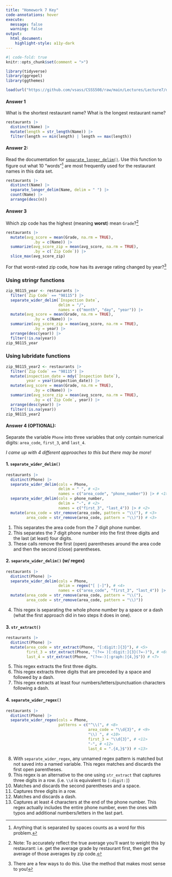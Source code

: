 ```yaml
---
title: "Homework 7 Key"
code-annotations: hover
execute: 
  message: false
  warning: false
output: 
  html_document:
    highlight-style: a11y-dark
---
```


```r
#| code-fold: true
knitr::opts_chunk$set(comment = ">")

library(tidyverse)
library(ggrepel)
library(ggthemes)

load(url("https://github.com/vsass/CSSS508/raw/main/Lectures/Lecture7/data/restaurants.Rdata"))
```

#### Answer 1
What is the shortest restaurant name? What is the longest restaurant name? 

```r
restaurants |> 
  distinct(Name) |> 
  mutate(length = str_length(Name)) |> 
  filter(length == min(length) | length == max(length))
```


#### Answer 2: 

Read the documentation for [`separate_longer_delim()`](https://tidyr.tidyverse.org/reference/separate_longer_delim.html). Use this function to figure out what 10 "words"^[Anything that is separated by spaces counts as a word for this problem.] are most frequently used for the restaurant names in this data set. 

```r
restaurants |> 
  distinct(Name) |> 
  separate_longer_delim(Name, delim = " ") |> 
  count(Name) |> 
  arrange(desc(n))
```

#### Answer 3
Which zip code has the highest (meaning **worst**) mean `Grade`?^[Note: To accurately reflect the true average you'll want to weight this by restaurant: i.e. get the average grade by restaurant first, then get the average of those averages by zip code.] 

```r
restaurants |> 
  mutate(avg_score = mean(Grade, na.rm = TRUE),
            .by = c(Name)) |> 
  summarize(avg_score_zip = mean(avg_score, na.rm = TRUE), 
            .by = c(`Zip Code`)) |> 
  slice_max(avg_score_zip)
```

For that worst-rated zip code, how has its average rating changed by year?^[There are a few ways to do this. Use the method that makes most sense to you!] 

::: {.panel-tabset}

### Using stringr functions

```r
zip_98115_year <- restaurants |> 
  filter(`Zip Code` == "98115") |>
  separate_wider_delim(`Inspection Date`, 
                       delim = "/", 
                       names = c("month", "day", "year")) |>  
  mutate(avg_score = mean(Grade, na.rm = TRUE),
            .by = c(Name)) |> 
  summarize(avg_score_zip = mean(avg_score, na.rm = TRUE), 
            .by = year) |> 
  arrange(desc(year)) |> 
  filter(!is.na(year))
zip_98115_year
```

### Using lubridate functions

```r
zip_98115_year2 <- restaurants |> 
  filter(`Zip Code` == "98115") |>
  mutate(inspection_date = mdy(`Inspection Date`), 
         year = year(inspection_date)) |> 
  mutate(avg_score = mean(Grade, na.rm = TRUE),
            .by = c(Name)) |> 
  summarize(avg_score_zip = mean(avg_score, na.rm = TRUE), 
            .by = c(`Zip Code`, year)) |> 
  arrange(desc(year)) |> 
  filter(!is.na(year))
zip_98115_year2  
```
:::

#### Answer 4 (OPTIONAL):

Separate the variable `Phone` into three variables that only contain numerical digits: `area_code`, `first_3`, and `last_4`. 

*I came up with 4 different approaches to this but there may be more!*

#### 1. `separate_wider_delim()`

```r
restaurants |> 
  distinct(Phone) |> 
  separate_wider_delim(cols = Phone, 
                       delim = " ", # <1>
                       names = c("area_code", "phone_number")) |> # <1>
  separate_wider_delim(cols = phone_number, 
                       delim = "-", # <2>
                       names = c("first_3", "last_4")) |> # <2>
  mutate(area_code = str_remove(area_code, pattern = "\\("), # <3>
         area_code = str_remove(area_code, pattern = "\\)")) # <3>
```
1. This separates the area code from the 7 digit phone number.
2. This separates the 7 digit phone number into the first three digits and the last (at least) four digits.
3. These calls remove the first (open) parentheses around the area code and then the second (close) parentheses. 

#### 2. `separate_wider_delim()` (w/ regex)

```r
restaurants |> 
  distinct(Phone) |> 
  separate_wider_delim(cols = Phone, 
                       delim = regex("[ |-]"), # <4>
                       names = c("area_code", "first_3", "last_4")) |> # <4>
  mutate(area_code = str_remove(area_code, pattern = "\\("), 
         area_code = str_remove(area_code, pattern = "\\)"))
```
4. This regex is separating the whole phone number by a space or a dash (what the first approach did in two steps it does in one). 

#### 3. `str_extract()`

```r
restaurants |> 
  distinct(Phone) |> 
  mutate(area_code = str_extract(Phone, "[:digit:]{3}"), # <5>
         first_3 = str_extract(Phone, "(?<= )[:digit:]{3}(?=-)"), # <6>
         last_4 = str_extract(Phone, "(?<=-)[:graph:]{4,}$")) # <7>
```
5. This regex extracts the first three digits.
6. This regex extracts three digits that are preceded by a space and followed by a dash.
7. This regex extracts at least four numbers/letters/punctuation characters following a dash. 

#### 4. `separate_wider_regex()`

```r
restaurants |> 
  distinct(Phone) |> 
  separate_wider_regex(cols = Phone, 
                       patterns = c("^\\(", # <8>
                                    area_code = "\\d{3}", # <9>
                                    "\\) ", # <10>
                                    first_3 = "\\d{3}", # <11>
                                    "-", # <12>
                                    last_4 = ".{4,}$")) # <13>
```
8. With `separate_wider_regex`, any unnamed regex pattern is matched but not saved into a named variable. This regex matches and discards the first open parentheses.
9. This regex is an alternative to the one using `str_extract` that captures three digits in a row. (i.e. `\\d` is equivalent to `[:digit:]`)
10. Matches and discards the second parentheses and a space.
11. Captures three digits in a row.
12. Matches and discards a dash. 
13. Captures at least 4 characters at the end of the phone number. This regex actually includes the entire phone number, even the ones with typos and additional numbers/letters in the last part.

